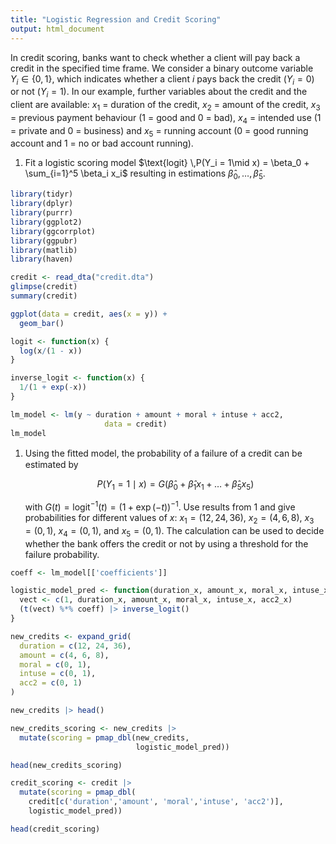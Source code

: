 ```yaml
---
title: "Logistic Regression and Credit Scoring"
output: html_document
---
```


In credit scoring, banks want to check whether a client will pay back a credit in the specified time frame. We consider a binary outcome variable $Y_i \in \{0,1\}$, which indicates whether a client $i$ pays back the credit ($Y_i = 0$) or not ($Y_i = 1$). In our example, further variables about the credit and the client are available: $x_1$ = duration of the credit, $x_2$ = amount of the credit, $x_3$ = previous payment behaviour (1 = good and 0 = bad), $x_4$ = intended use (1 = private and 0 = business) and $x_5$ = running account (0 = good running account and 1 = no or bad account running).

1.  Fit a logistic scoring model $\text{logit} \,P(Y_i = 1\mid x) = \beta_0 + \sum_{i=1}^5 \beta_i x_i$ resulting in estimations $\hat\beta_0, \ldots, \hat\beta_5$.

```r
library(tidyr)
library(dplyr)
library(purrr)
library(ggplot2)
library(ggcorrplot)
library(ggpubr)
library(matlib)
library(haven)
```

```r
credit <- read_dta("credit.dta")
glimpse(credit)
summary(credit)

ggplot(data = credit, aes(x = y)) +
  geom_bar()
```

```r
logit <- function(x) {
  log(x/(1 - x))
}

inverse_logit <- function(x) {
  1/(1 + exp(-x))
}

lm_model <- lm(y ~ duration + amount + moral + intuse + acc2,
                     data = credit)
lm_model
```

1.  Using the ﬁtted model, the probability of a failure of a credit can be estimated by

    $$
    P(Y_1 = 1\mid x) = G(\hat\beta_0 + \hat \beta_1 x_1 + \ldots + \hat \beta_5 x_5)
    $$

    with $G(t) = \text{logit}^{-1}(t) = (1 + \exp(-t))^{-1}$. Use results from 1 and give probabilities for different values of $x$: $x_1 = (12,24,36)$, $x_2 = (4, 6, 8)$, $x_3 = (0, 1)$, $x_4 = (0, 1)$, and $x_5 = (0, 1)$. The calculation can be used to decide whether the bank offers the credit or not by using a threshold for the failure probability.

```r
coeff <- lm_model[['coefficients']]

logistic_model_pred <- function(duration_x, amount_x, moral_x, intuse_x, acc2_x){
  vect <- c(1, duration_x, amount_x, moral_x, intuse_x, acc2_x)
  (t(vect) %*% coeff) |> inverse_logit()
}

new_credits <- expand_grid(
  duration = c(12, 24, 36),
  amount = c(4, 6, 8),
  moral = c(0, 1),
  intuse = c(0, 1),
  acc2 = c(0, 1)
)

new_credits |> head()
```

```r
new_credits_scoring <- new_credits |>
  mutate(scoring = pmap_dbl(new_credits, 
                            logistic_model_pred))

head(new_credits_scoring)

credit_scoring <- credit |>
  mutate(scoring = pmap_dbl(
    credit[c('duration','amount', 'moral','intuse', 'acc2')], 
    logistic_model_pred))

head(credit_scoring)
```

